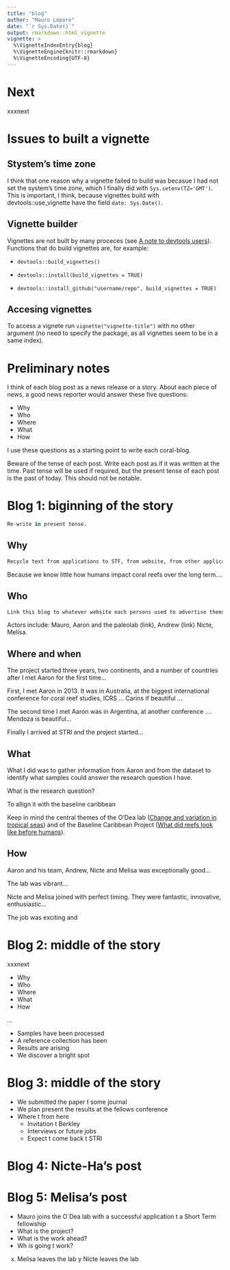 ```yaml
---
title: "blog"
author: "Mauro Lepore"
date: "`r Sys.Date()`"
output: rmarkdown::html_vignette
vignette: >
  %\VignetteIndexEntry{blog}
  %\VignetteEngine{knitr::rmarkdown}
  %\VignetteEncoding{UTF-8}
---
```


# Next

xxxnext


# Issues to built a vignette

## Stystem's time zone

I think that one reason why a vignette failed to build was becasue I had not set the system's time zone, which I finally did with ` Sys.setenv(TZ='GMT')`. This is important, I think, because vignettes build with devtools::use_vignette have the field `date: Sys.Date()`.

## Vignette builder

Vignettes are not built by many proceces (see [A note to devtools users](http://yihui.name/knitr/demo/vignette/)). Functions that do build vignettes are, for example:

- `devtools::build_vignettes()`

- `devtools::install(build_vignettes = TRUE)`

- `devtools::install_github("username/repo", build_vignettes = TRUE)`

## Accesing vignettes

To access a vignete run `vignette("vignette-title")` with no other argument (no need to specify the package, as all vignettes seem to be in a same index).




# Preliminary notes

I think of each blog post as a news release or a story. About each piece of news, a good news reporter would answer these five questions:

- Why
- Who
- Where
- What
- How

I use these questions as a starting point to write each coral-blog.

Beware of the tense of each post. Write each post as if it was written at the time. Past tense will be used if required, but the present tense of each post is the past of today. This should not be notable.



# Blog 1: biginning of the story

```R
Re-write in present tense.
```


## Why

```R
Recycle text from applications to STF, from website, from other applications that I and Aaron wrote (e.g. drone proposal, etc.).
```

Because we know little how humans impact coral reefs over the long term....



## Who

```R
Link this blog to whatever website each persons used to advertise themselves.
```

Actors include: Mauro, Aaron and the paleolab (link), Andrew (link) Nicte, Melisa.




## Where and when

The project started three years, two continents, and a number of countries after I met Aaron for the first time...

First, I met Aaron in 2013. It was in Australia, at the biggest international conference for coral reef studies, ICRS ... Carins if beautiful ...

The second time I met Aaron was in Argentina, at another conference .... Mendoza is beautiful...

Finally I arrived at STRI and the project started...



## What

What I did was to gather information from Aaron and from the dataset to identify what samples could answer the research question I have. 

What is the research question?

To allign it with the baseline caribbean

Keep in mind the central themes of the O'Dea lab ([Change and variation in tropical seas](https://aaronodea.wordpress.com/research-group/)) and of the Baseline Caribbean Project ([What did reefs look like before humans](https://baselinecaribbean.wordpress.com/)).



## How

Aaron and his team, Andrew, Nicte and Melisa was exceptionally good... 

The lab was vibrant...

Nicte and Melisa joined with perfect timing. They were fantastic, innovative, enthusiastic...

The job was exciting and 

# Blog 2: middle of the story

xxxnext

- Why
- Who
- Where
- What
- How

...

- Samples have been processed
- A reference collection has been 
- Results are arising
- We discover a bright spot



# Blog 3: middle of the story

- We submitted the paper t some journal
- We plan present the results at the fellows conference
- Where t from here
    + Invitation t Berkley
    + Interviews or future jobs
    + Expect t come back t STRI



# Blog 4: Nicte-Ha's post


# Blog 5: Melisa's post





- Mauro joins the O´Dea lab with a successful application t a Short Term fellowship
- What is the project?
- What is the work ahead?
- Wh is going t work?

x. Melisa leaves the lab
y Nicte leaves the lab
